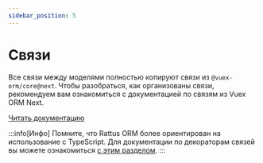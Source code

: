 ```yaml
---
sidebar_position: 5
---
```

# Связи

Все связи между моделями полностью копируют связи из
`@vuex-orm/core@next`. Чтобы разобраться, как
организованы связи, рекомендуем вам ознакомиться с
документацией по связям из Vuex ORM Next.

[Читать документацию](https://next.vuex-orm.org/guide/relationships/getting-started.html)

:::info[Инфо]
Помните, что Rattus ORM более ориентирован на использование
с TypeScript. Для документации по декораторам связей
вы можете ознакомиться [с этим разделом](https://next.vuex-orm.org/guide/model/decorators.html).
:::
